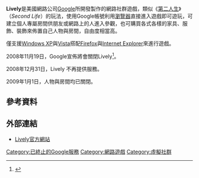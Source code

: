 '''Lively'''是美國網路公司[[Google|Google]]所開發製作的網路社群遊戲，類似《[[第二人生|第二人生]]》（''Second Life''）的玩法，使用Google帳號利用[[瀏覽器|瀏覽器]]直接進入遊戲即可遊玩，可建立個人專屬房間供朋友或網路上的人進入參觀，也可購買各式各樣的家具、服飾、裝飾來佈置自己人物與房間，自由度相當高。

僅支援[[Windows_XP|Windows XP]]與[[Vista|Vista]]搭配[[Firefox|Firefox]]與[[Internet_Explorer|Internet Explorer]]來進行遊戲。

2008年11月19日，Google宣佈將會關閉Lively<ref>{{cite web|url= http://googleblog.blogspot.com/2008/11/lively-no-more.html|title= Lively no more|accessdate= 2008年11月20日|author= |date= 2008年11月19日|publisher= Google|language= en|archive-date= 2018年7月17日|archive-url= https://web.archive.org/web/20180717111745/https://googleblog.blogspot.com/2008/11/lively-no-more.html|dead-url= no}}</ref>。

2008年12月31日，Lively 不再提供服務。

2009年1月1日，人物與房間均已關閉。

== 參考資料 ==
{{reflist}}

== 外部連結 ==
*[https://web.archive.org/web/20080820040614/http://lively.com/ Lively官方網站]

{{Google 公司}}

[[Category:已終止的Google服務|Category:已終止的Google服務]]
[[Category:網路遊戲|Category:網路遊戲]]
[[Category:虛擬社群|Category:虛擬社群]]